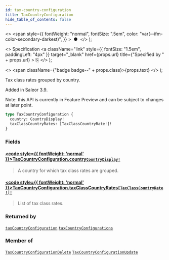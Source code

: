 ```yaml
---
id: tax-country-configuration
title: TaxCountryConfiguration
hide_table_of_contents: false
---
```


  <>
    <span
      style={{
        fontWeight: "normal",
        fontSize: ".5em",
        color: "var(--ifm-color-secondary-darkest)",
      }}
    >
      &nbsp;●&nbsp;
    </span>
  </>
);

  <>
    Specification
    <a
      className="link"
      style={{ fontSize: "1.5em", paddingLeft: "4px" }}
      target="\_blank"
      href={props.url}
      title={"Specified by " + props.url}
    >
      ⎘
    </a>
  </>
);

  <>
    <span className={"badge badge--" + props.class}>{props.text}</span>
  </>
);

Tax class rates grouped by country.

Added in Saleor 3.9.

Note: this API is currently in Feature Preview and can be subject to changes at later point.

```graphql
type TaxCountryConfiguration {
  country: CountryDisplay!
  taxClassCountryRates: [TaxClassCountryRate!]!
}
```

### Fields

#### [<code style={{ fontWeight: 'normal' }}>TaxCountryConfiguration.<b>country</b></code>](#)<Bullet />[`CountryDisplay!`](../../api-reference/objects/country-display) <Badge class="secondary" text="non-null"/> <Badge class="secondary" text="object"/>

> A country for which tax class rates are grouped.

#### [<code style={{ fontWeight: 'normal' }}>TaxCountryConfiguration.<b>taxClassCountryRates</b></code>](#)<Bullet />[`[TaxClassCountryRate!]!`](../../api-reference/objects/tax-class-country-rate) <Badge class="secondary" text="non-null"/> <Badge class="secondary" text="object"/>

> List of tax class rates.

### Returned by

[`taxCountryConfiguration`](../../api-reference/queries/tax-country-configuration) <Badge class="secondary" text="query"/><Bullet />[`taxCountryConfigurations`](../../api-reference/queries/tax-country-configurations) <Badge class="secondary" text="query"/>

### Member of

[`TaxCountryConfigurationDelete`](../../api-reference/objects/tax-country-configuration-delete) <Badge class="secondary" text="object"/><Bullet />[`TaxCountryConfigurationUpdate`](../../api-reference/objects/tax-country-configuration-update) <Badge class="secondary" text="object"/>
